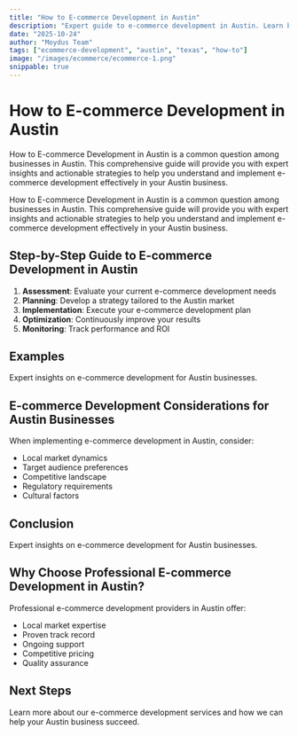 ```yaml
---
title: "How to E-commerce Development in Austin"
description: "Expert guide to e-commerce development in Austin. Learn best practices, pricing, and strategies for Austin businesses."
date: "2025-10-24"
author: "Moydus Team"
tags: ["ecommerce-development", "austin", "texas", "how-to"]
image: "/images/ecommerce/ecommerce-1.png"
snippable: true
---
```


# How to E-commerce Development in Austin

How to E-commerce Development in Austin is a common question among businesses in Austin. This comprehensive guide will provide you with expert insights and actionable strategies to help you understand and implement e-commerce development effectively in your Austin business.

How to E-commerce Development in Austin is a common question among businesses in Austin. This comprehensive guide will provide you with expert insights and actionable strategies to help you understand and implement e-commerce development effectively in your Austin business.

## Step-by-Step Guide to E-commerce Development in Austin

1. **Assessment**: Evaluate your current e-commerce development needs
2. **Planning**: Develop a strategy tailored to the Austin market
3. **Implementation**: Execute your e-commerce development plan
4. **Optimization**: Continuously improve your results
5. **Monitoring**: Track performance and ROI

## Examples

Expert insights on e-commerce development for Austin businesses.

## E-commerce Development Considerations for Austin Businesses

When implementing e-commerce development in Austin, consider:
- Local market dynamics
- Target audience preferences
- Competitive landscape
- Regulatory requirements
- Cultural factors

## Conclusion

Expert insights on e-commerce development for Austin businesses.

## Why Choose Professional E-commerce Development in Austin?

Professional e-commerce development providers in Austin offer:
- Local market expertise
- Proven track record
- Ongoing support
- Competitive pricing
- Quality assurance

## Next Steps

Learn more about our e-commerce development services and how we can help your Austin business succeed.

<GeoCTA 
  city="Austin"
  service="E-commerce Development"
  ctaText="Get Started Today"
/>
